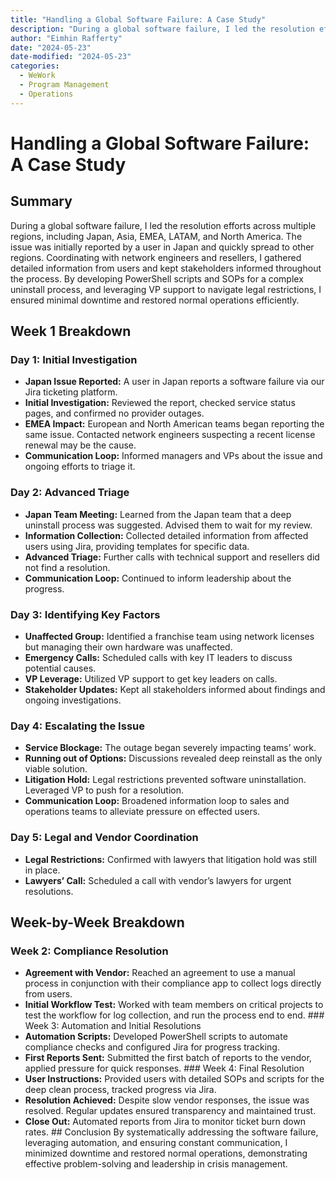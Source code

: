 ```yaml
---
title: "Handling a Global Software Failure: A Case Study"
description: "During a global software failure, I led the resolution efforts across multiple regions, including Japan, Asia, EMEA, LATAM, and North America. The issue was initially reported by a user in Japan and quickly spread to other regions. Coordinating with network engineers and resellers, I gathered detailed information from users and kept stakeholders informed throughout the process. By developing PowerShell scripts and SOPs for a complex uninstall process, and leveraging VP support to navigate legal restrictions, I ensured minimal downtime and restored normal operations efficiently."
author: "Eimhin Rafferty"
date: "2024-05-23"
date-modified: "2024-05-23"
categories:
  - WeWork
  - Program Management
  - Operations
---
```



# Handling a Global Software Failure: A Case Study

## Summary

During a global software failure, I led the resolution efforts across multiple regions, including Japan, Asia, EMEA, LATAM, and North America. The issue was initially reported by a user in Japan and quickly spread to other regions. Coordinating with network engineers and resellers, I gathered detailed information from users and kept stakeholders informed throughout the process. By developing PowerShell scripts and SOPs for a complex uninstall process, and leveraging VP support to navigate legal restrictions, I ensured minimal downtime and restored normal operations efficiently.

## Week 1 Breakdown

### Day 1: Initial Investigation

- **Japan Issue Reported:** A user in Japan reports a software failure via our Jira ticketing platform.
- **Initial Investigation:** Reviewed the report, checked service status pages, and confirmed no provider outages.
- **EMEA Impact:** European and North American teams began reporting the same issue. Contacted network engineers suspecting a recent license renewal may be the cause.
- **Communication Loop:** Informed managers and VPs about the issue and ongoing efforts to triage it.

### Day 2: Advanced Triage

- **Japan Team Meeting:** Learned from the Japan team that a deep uninstall process was suggested. Advised them to wait for my review.
- **Information Collection:** Collected detailed information from affected users using Jira, providing templates for specific data.
- **Advanced Triage:** Further calls with technical support and resellers did not find a resolution.
- **Communication Loop:** Continued to inform leadership about the progress.

### Day 3: Identifying Key Factors

- **Unaffected Group:** Identified a franchise team using network licenses but managing their own hardware was unaffected.
- **Emergency Calls:** Scheduled calls with key IT leaders to discuss potential causes.
- **VP Leverage:** Utilized VP support to get key leaders on calls.
- **Stakeholder Updates:** Kept all stakeholders informed about findings and ongoing investigations.

### Day 4: Escalating the Issue

- **Service Blockage:** The outage began severely impacting teams' work.
- **Running out of Options:** Discussions revealed deep reinstall as the only viable solution.
- **Litigation Hold:** Legal restrictions prevented software uninstallation. Leveraged VP to push for a resolution.
- **Communication Loop:** Broadened information loop to sales and operations teams to alleviate pressure on effected users. 

### Day 5: Legal and Vendor Coordination

- **Legal Restrictions:** Confirmed with lawyers that litigation hold was still in place.
- **Lawyers' Call:** Scheduled a call with vendor’s lawyers for urgent resolutions.

## Week-by-Week Breakdown
### Week 2: Compliance Resolution
- **Agreement with Vendor:** Reached an agreement to use a manual process in conjunction with their compliance app to collect logs directly from users.
- **Initial Workflow Test:** Worked with team members on critical projects to test the workflow for log collection, and run the process end to end. 
### Week 3: Automation and Initial Resolutions
- **Automation Scripts:** Developed PowerShell scripts to automate compliance checks and configured Jira for progress tracking.
- **First Reports Sent:** Submitted the first batch of reports to the vendor, applied pressure for quick responses.
### Week 4: Final Resolution
- **User Instructions:** Provided users with detailed SOPs and scripts for the deep clean process, tracked progress via Jira.
- **Resolution Achieved:** Despite slow vendor responses, the issue was resolved. Regular updates ensured transparency and maintained trust.
- **Close Out:** Automated reports from Jira to monitor ticket burn down rates.
## Conclusion
By systematically addressing the software failure, leveraging automation, and ensuring constant communication, I minimized downtime and restored normal operations, demonstrating effective problem-solving and leadership in crisis management.